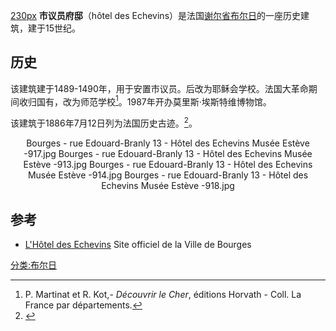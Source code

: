 [[image:Bourges_-_rue_Edouard-Branly_13_-_Hôtel_des_Echevins_Musée_Estève.JPG|230px]]
'''市议员府邸'''（hôtel des Echevins）是法国[[谢尔省|谢尔省]][[布尔日|布尔日]]的一座历史建筑，建于15世纪。

==历史==
该建筑建于1489-1490年，用于安置市议员。后改为耶稣会学校。法国大革命期间收归国有，改为师范学校<ref>P. Martinat et R. Kot,- ''Découvrir le Cher'', éditions Horvath - Coll. La France par départements.</ref>。1987年开办莫里斯·埃斯特维博物馆。

该建筑于1886年7月12日列为法国历史古迹。<ref name="PA00096685">{{Base Mérimée|PA00096685|Hôtel des Echevins (ancien Hôtel de Ville)}}</ref>。

<center><gallery perrow="5">
Bourges - rue Edouard-Branly 13 - Hôtel des Echevins Musée Estève -917.jpg
Bourges - rue Edouard-Branly 13 - Hôtel des Echevins Musée Estève -913.jpg
Bourges - rue Edouard-Branly 13 - Hôtel des Echevins Musée Estève -914.jpg
Bourges - rue Edouard-Branly 13 - Hôtel des Echevins Musée Estève -918.jpg
</gallery></center>

== 参考==
<references />
* [http://www.ville-bourges.fr/site/hotel-echevins L'Hôtel des Echevins] {{Wayback|url=http://www.ville-bourges.fr/site/hotel-echevins |date=20201030212841 }} Site officiel de la Ville de Bourges
[[分类:布尔日|分类:布尔日]]